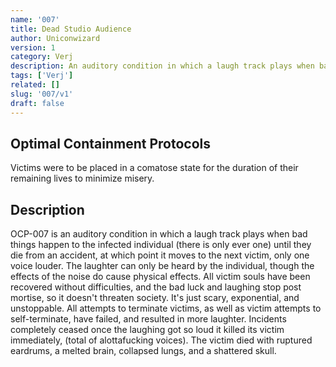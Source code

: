 ```yaml
---
name: '007'
title: Dead Studio Audience
author: Uniconwizard
version: 1
category: Verj
description: An auditory condition in which a laugh track plays when bad things happen to the infected individual.
tags: ['Verj']
related: []
slug: '007/v1'
draft: false
---
```


## Optimal Containment Protocols
Victims were to be placed in a comatose state for the duration of their remaining lives to minimize misery.

## Description
OCP-007 is an auditory condition in which a laugh track plays when bad things happen to the infected individual
(there is only ever one) until they die from an accident, at which point it moves to the next victim, only one voice louder.
The laughter can only be heard by the individual, though the effects of the noise do cause physical effects.
All victim souls have been recovered without difficulties, and the bad luck and laughing stop post mortise,
so it doesn't threaten society. It's just scary, exponential, and unstoppable. All attempts to terminate victims,
as well as victim attempts to self-terminate, have failed, and resulted in more laughter. Incidents completely ceased once the laughing got 
so loud it killed its victim immediately, (total of <Redacted>alottafucking</Redacted> voices).
The victim died with ruptured eardrums, a melted brain, collapsed lungs, and a shattered skull.
